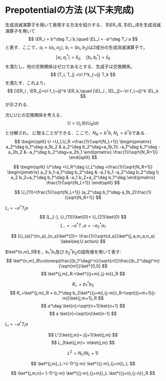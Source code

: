 # Prepotentialの方法 (以下未完成)

生成消滅演算子を用いて表現する方法を紹介する．
$\ER_i$, $\EL_i$を生成消滅演算子を用いて
$$
  \ER_i = b^\dag T_i b,\quad
  \EL_i = -a^\dag T_i a
$$
と表す．ここで，$a_i=(a_1,a_2)$, $b_i=(b_1,b_2)$は$2$成分の生成消滅演算子で，
$$
  [a_i, a_j^\dag] = \delta_{ij},\quad
  [b_i, b_j^\dag] = \delta_{ij}
$$
を満たし，他の交換関係はゼロであるとする．生成子は交換関係，
$$
  [T_i, T_j] =\ri f^k_{~ij} T_k
$$
を満たす．これより，
$$
  [\ER_i , \ER_j]=\ri f_{~ij}^k \ER_k,\quad
  [\EL_i , \EL_j]=-\ri f_{~ij}^k \EL_k
$$
が示される．

次に$U$との交換関係を考える．
$$
  U = U_L(b)U_R(a)
$$
と分解され，
\begin{align}
  U_R(b) &=
  \begin{pmatrix}
    b_1^\dag & b_2^\dag\\
    -b_2 & b_1
    \end{pmatrix}\frac{1}{\sqrt{N_R+1} } 
    \label{eq:prepotential1}\\
  U_L(a) &=
  \frac{1}{\sqrt{N_L+1} }
  \begin{pmatrix}
    a_2^\dag &  a_1\\
    -a_1^\dag &  a_2
    \end{pmatrix} 
    \label{eq:prepotential2}
\end{align}
に取ることができる．ここで，$N_{R}=b^\dag b$, $N_{L}=b^\dag b$である．
$$
  \begin{split}
    U =U_LU_R =\frac{1}{\sqrt{N_L+1}} \begin{pmatrix}
      a_2^\dag b_1^\dag-a_1b_2 & a_2^\dag  b_2^\dag+a_1b_1\\
      -a_1^\dag b_1^\dag -a_2b_2  & -a_1^\dag b_2^\dag+a_2b_1
    \end{pmatrix}
    \frac{1}{\sqrt{N_R+1}}
  \end{split}
$$

$$
  \begin{split}
    U^\dag =U_R^\dag U_L^\dag =\frac{1}{\sqrt{N_R+1}} \begin{pmatrix}
      a_2 b_1-a_1^\dag b_2^\dag & 
      -a_1 b_1 -a_2^\dag b_2^\dag \\
      a_2  b_2+a_1^\dag b_1^\dag  & -a_1 b_2+a_2^\dag b_1^\dag
    \end{pmatrix}
    \frac{1}{\sqrt{N_L+1}}
  \end{split}
$$


\begin{question}
  交換関係\eqref{eq:[E_s,U]}式, \eqref{eq:[E_t,U]}式は，$U=U_{L}U_{R}$の分解により，
  \begin{align}
    [\ER_{i},U_R] &=U_R T_i,\\
    [\EL_{i},U_L] &=T_{i}U_L
  \end{align}
  に帰着する．\eqref{eq:prepotential1}式，\eqref{eq:prepotential2}式が，上記の交換関係を満たす示せ．
\end{question}

$$
  U_{11}=\frac{1}{\sqrt{N_L+1}}
  (a_2^\dag b_1^\dag-a_1b_2)\frac{1}{\sqrt{N_R+1}}
$$

$L_i = -a^\dag T_i a$
\begin{align}
  \sqrt{2}U_{11}\ket{00;00}&=  \ket{01;10}=\ket{\frac{1}{2},\frac{1}{2};\frac{1}{2},\frac{1}{2}},\\
  \sqrt{2} U_{12}\ket{00;00}&=  \ket{01;01}=\ket{\frac{1}{2},\frac{1}{2};\frac{1}{2},-\frac{1}{2}},\\
  \sqrt{2} U_{21}\ket{00;00}&=  -\ket{10;10}=\ket{\frac{1}{2},-\frac{1}{2};\frac{1}{2},\frac{1}{2}},\\
  \sqrt{2} U_{22}\ket{00;00}&=  -\ket{10;01}=\ket{\frac{1}{2},-\frac{1}{2};\frac{1}{2},-\frac{1}{2}}
\end{align}
$$
  [L_{-}, U_{11}]\ket{0}= U_{21}\ket{0}
$$
$$
  L_-= -a^\dag T_- a = -a^\dag_2 a_1
$$

$$
  [U_{a}]^{m_a}_{n_a}\ket*{0}=
  \frac{1}{\sqrt{d_a}}\ket*{j_a,m_a,n_a}
  \label{eq:U action}
$$

\begin{align}
  [\ER_{i}(e),U(e')] &=U(e') T_i\delta_{e,e'}, \label{eq:[E_s,U]field}\\
  [\EL_{i}(e),U(e')] &=T_iU(e)\delta_{e,e'} , \label{eq:[E_t,U]field}
  \\
[\ER_{i}(e),\ER_{j}(e')] &=\ri f^{k}_{~ij}\ER_{k}(e)\delta_{e,e'},    \label{eq:[E_s,E_s]field} \\
[\EL_{i}(e),\EL_{j}(e')] &=-\ri f^k_{~ij}\EL_{k}(e)\delta_{e,e'}    \label{eq:[E_t,E_t]field}
\end{align}


$\ket*{n,m}_R$を，$b_1^\dag b_1$及び
$b^\dag_2b_2$の固有値を用いて表す:
$$
  \ket*{n,m}_R\coloneqq\frac{(b_1^\dag)^n}{\sqrt{n!}}\frac{(b_2^\dag)^m}{\sqrt{m!}}\ket*{0,0}
$$
$$
  \ket*{j,m}_R:=\ket*{{j+m},{j-m}}_R
$$

$$
  R_+ = b_1^\dag b_2
$$
$$
  R_+\ket*{j,m}_R = b_1^\dag b_2\ket*{{j+m},{j-m}}_R=\sqrt{(j+m+1)(j-m)}\ket{j,m+1}_R
$$
$$
  a^\dag \ket{n}=\sqrt{n+1}\ket{n+1}
$$
$$
  a \ket{n}=\sqrt{n}\ket{n-1}
$$


$L_i = -a^\dag T_i a$


$$
  L^2\ket{j,m}= j(j+1)\ket{j,m}
$$$$
  L_3\ket{j,m}= m\ket{j,m}
$$

$$
  L^2=N_L(N_L+1)
$$


$$
  \ket*{j,m}_L:=(-1)^{j-m} \ket*{{j-m},{j+m}}_L
$$


$$
  \ket*{j,m,n}= (-1)^{j-m} \ket*{{j-m},{j+m}}_L \ket*{{j+n},{j-n}}_R
$$
